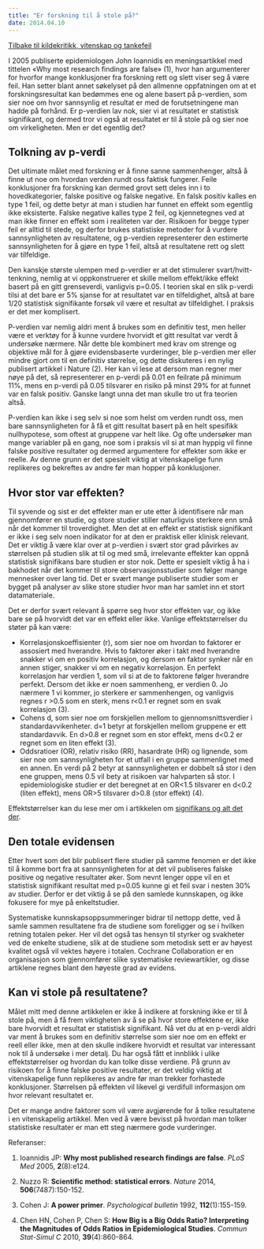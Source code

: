 ```yaml
---
title: "Er forskning til å stole på?"
date: 2014.04.10
---
```


[Tilbake til kildekritikk, vitenskap og tankefeil](../../kildekritikk.qmd)

I 2005 publiserte epidemiologen John Ioannidis en meningsartikkel med tittelen «Why most research findings are false» (1), hvor han argumenterer for hvorfor mange konklusjoner fra forskning rett og slett viser seg å være feil. Han setter blant annet søkelyset på den allmenne oppfatningen om at et forskningsresultat kan bedømmes ene og alene basert på p-verdien, som sier noe om hvor sannsynlig et resultat er med de forutsetningene man hadde på forhånd. Er p-verdien lav nok, sier vi at resultatet er statistisk signifikant, og dermed tror vi også at resultatet er til å stole på og sier noe om virkeligheten. Men er det egentlig det?

## Tolkning av p-verdi

Det ultimate målet med forskning er å finne sanne sammenhenger, altså å finne ut noe om hvordan verden rundt oss faktisk fungerer. Feile konklusjoner fra forskning kan dermed grovt sett deles inn i to hovedkategorier, falske positive og falske negative. En falsk positiv kalles en type 1 feil, og dette betyr at man i studien har funnet en effekt som egentlig ikke eksisterte. Falske negative kalles type 2 feil, og kjennetegnes ved at man ikke finner en effekt som i realiteten var der. Risikoen for begge typer feil er alltid til stede, og derfor brukes statistiske metoder for å vurdere sannsynligheten av resultatene, og p-verdien representerer den estimerte sannsynligheten for å gjøre en type 1 feil, altså at resultatene rett og slett var tilfeldige.

Den kanskje største ulempen med p-verdier er at det stimulerer svart/hvitt-tenkning, nemlig at vi oppkonstruerer et skille mellom effekt/ikke effekt basert på en gitt grenseverdi, vanligvis p=0.05. I teorien skal en slik p-verdi tilsi at det bare er 5% sjanse for at resultatet var en tilfeldighet, altså at bare 1/20 statistisk signifikante forsøk vil være et resultat av tilfeldighet. I praksis er det mer komplisert.

P-verdien var nemlig aldri ment å brukes som en definitiv test, men heller være et verktøy for å kunne vurdere hvorvidt et gitt resultat var verdt å undersøke nærmere. Når dette ble kombinert med krav om strenge og objektive mål for å gjøre evidensbaserte vurderinger, ble p-verdien mer eller mindre gjort om til en definitiv størrelse, og dette diskuteres i en nylig publisert artikkel i Nature (2). Her kan vi lese at dersom man regner mer nøye på det, så representerer en p-verdi på 0.01 en feilrate på minimum 11%, mens en p-verdi på 0.05 tilsvarer en risiko på minst 29% for at funnet var en falsk positiv. Ganske langt unna det man skulle tro ut fra teorien altså.

P-verdien kan ikke i seg selv si noe som helst om verden rundt oss, men bare sannsynligheten for å få et gitt resultat basert på en helt spesifikk nullhypotese, som oftest at gruppene var helt like. Og ofte undersøker man mange variabler på en gang, noe som i praksis vil si at man hyppig vil finne falske positive resultater og dermed argumentere for effekter som ikke er reelle. Av denne grunn er det spesielt viktig at vitenskapelige funn replikeres og bekreftes av andre før man hopper på konklusjoner.

## Hvor stor var effekten?

Til syvende og sist er det effekter man er ute etter å identifisere når man gjennomfører en studie, og store studier stiller naturligvis sterkere enn små når det kommer til troverdighet. Men det at en effekt er statistisk signifikant er ikke i seg selv noen indikator for at den er praktisk eller klinisk relevant. Det er viktig å være klar over at p-verdien i svært stor grad påvirkes av størrelsen på studien slik at til og med små, irrelevante effekter kan oppnå statistisk signifikans bare studien er stor nok. Dette er spesielt viktig å ha i bakhodet når det kommer til store observasjonsstudier som følger mange mennesker over lang tid. Det er svært mange publiserte studier som er bygget på analyser av slike store studier hvor man har samlet inn et stort datamateriale.

Det er derfor svært relevant å spørre seg hvor stor effekten var, og ikke bare se på hvorvidt det var en effekt eller ikke. Vanlige effektstørrelser du støter på kan være:

-   Korrelasjonskoeffisienter (r), som sier noe om hvordan to faktorer er assosiert med hverandre. Hvis to faktorer øker i takt med hverandre snakker vi om en positiv korrelasjon, og dersom en faktor synker når en annen stiger, snakker vi om en negativ korrelasjon. En perfekt korrelasjon har verdien 1, som vil si at de to faktorene følger hverandre perfekt. Dersom det ikke er noen sammenheng, er verdien 0. Jo nærmere 1 vi kommer, jo sterkere er sammenhengen, og vanligvis regnes r \>0.5 som en sterk, mens r\<0.1 er regnet som en svak korrelasjon (3).
-   Cohens d, som sier noe om forskjellen mellom to gjennomsnittsverdier i standardavvikenheter. d=1 betyr at forskjellen mellom gruppene er ett standardavvik. En d\>0.8 er regnet som en stor effekt, mens d\<0.2 er regnet som en liten effekt (3).
-   Oddsratioer (OR), relativ risiko (RR), hasardrate (HR) og lignende, som sier noe om sannsynligheten for et utfall i en gruppe sammenlignet med en annen. En verdi på 2 betyr at sannsynligheten er dobbelt så stor i den ene gruppen, mens 0.5 vil bety at risikoen var halvparten så stor. I epidemiologiske studier er det beregnet at en OR\<1.5 tilsvarer en d\<0.2 (liten effekt), mens OR\>5 tilsvarer d\>0.8 (stor effekt) (4).

Effektstørrelser kan du lese mer om i artikkelen om [signifikans og alt det der](signifikans.qmd).

## Den totale evidensen

Etter hvert som det blir publisert flere studier på samme fenomen er det ikke til å komme bort fra at sannsynligheten for at det vil publiseres falske positive og negative resultater øker. Som nevnt lenger oppe vil en et statistisk signifikant resultat med p=0.05 kunne gi et feil svar i nesten 30% av studier. Derfor er det viktig å se på den samlede kunnskapen, og ikke fokusere for mye på enkeltstudier.

Systematiske kunnskapsoppsummeringer bidrar til nettopp dette, ved å samle sammen resultatene fra de studiene som foreligger og se i hvilken retning totalen peker. Her vil det også tas hensyn til styrker og svakheter ved de enkelte studiene, slik at de studiene som metodisk sett er av høyest kvalitet også vil vektes høyere i totalen. Cochrane Collaboration er en organisasjon som gjennomfører slike systematiske reviewartikler, og disse artiklene regnes blant den høyeste grad av evidens.

## Kan vi stole på resultatene?

Målet mitt med denne artikkelen er ikke å indikere at forskning ikke er til å stole på, men å få frem viktigheten av å se på hvor store effektene er, ikke bare hvorvidt et resultat er statistisk signifikant. Nå vet du at en p-verdi aldri var ment å brukes som en definitiv størrelse som sier noe om en effekt er reell eller ikke, men at den skulle indikere hvorvidt et resultat var interessant nok til å undersøke i mer detalj. Du har også fått et innblikk i ulike effektstørrelser og hvordan du kan tolke disse verdiene. På grunn av risikoen for å finne falske positive resultater, er det veldig viktig at vitenskapelige funn replikeres av andre før man trekker forhastede konklusjoner. Størrelsen på effekten vil likevel gi verdifull informasjon om hvor relevant resultatet er.

Det er mange andre faktorer som vil være avgjørende for å tolke resultatene i en vitenskapelig artikkel. Men ved å være bevisst på hvordan man tolker statistiske resultater er man ett steg nærmere gode vurderinger.

Referanser:

1.  Ioannidis JP: **Why most published research findings are false**. *PLoS Med* 2005, **2**(8):e124.

2.  Nuzzo R: **Scientific method: statistical errors**. *Nature* 2014, **506**(7487):150-152.

3.  Cohen J: **A power primer**. *Psychological bulletin* 1992, **112**(1):155-159.

4.  Chen HN, Cohen P, Chen S: **How Big is a Big Odds Ratio? Interpreting the Magnitudes of Odds Ratios in Epidemiological Studies**. *Commun Stat-Simul C* 2010, **39**(4):860-864.
